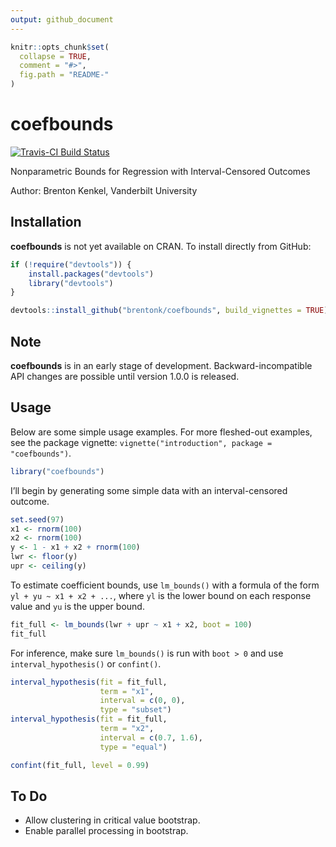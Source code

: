 ```yaml
---
output: github_document
---
```


<!-- README.md is generated from README.Rmd. Please edit that file -->

```r
knitr::opts_chunk$set(
  collapse = TRUE,
  comment = "#>",
  fig.path = "README-"
)
```

# coefbounds

[![Travis-CI Build Status](https://travis-ci.org/brentonk/coefbounds.svg?branch=master)](https://travis-ci.org/brentonk/coefbounds)

Nonparametric Bounds for Regression with Interval-Censored Outcomes

Author: Brenton Kenkel, Vanderbilt University


## Installation

**coefbounds** is not yet available on CRAN.  To install directly from GitHub:

```r
if (!require("devtools")) {
    install.packages("devtools")
    library("devtools")
}

devtools::install_github("brentonk/coefbounds", build_vignettes = TRUE)
```


## Note

**coefbounds** is in an early stage of development.  Backward-incompatible API changes are possible until version 1.0.0 is released.


## Usage

Below are some simple usage examples.  For more fleshed-out examples, see the package vignette: `vignette("introduction", package = "coefbounds")`.

```r
library("coefbounds")
```

I'll begin by generating some simple data with an interval-censored outcome.

```r
set.seed(97)
x1 <- rnorm(100)
x2 <- rnorm(100)
y <- 1 - x1 + x2 + rnorm(100)
lwr <- floor(y)
upr <- ceiling(y)
```

To estimate coefficient bounds, use `lm_bounds()` with a formula of the form `yl + yu ~ x1 + x2 + ...`, where `yl` is the lower bound on each response value and `yu` is the upper bound.

```r
fit_full <- lm_bounds(lwr + upr ~ x1 + x2, boot = 100)
fit_full
```

For inference, make sure `lm_bounds()` is run with `boot > 0` and use `interval_hypothesis()` or `confint()`.

```r
interval_hypothesis(fit = fit_full,
                    term = "x1",
                    interval = c(0, 0),
                    type = "subset")
interval_hypothesis(fit = fit_full,
                    term = "x2",
                    interval = c(0.7, 1.6),
                    type = "equal")
```

```r
confint(fit_full, level = 0.99)
```


## To Do

* Allow clustering in critical value bootstrap.
* Enable parallel processing in bootstrap.
